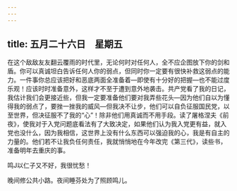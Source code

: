 ```yaml
---
---
---
```

title: 五月二十六日　星期五
---




在这个敌敌友友翻云覆雨的时代里，无论何时对任何人，全不应企图放下你的剑和盾。你可以真诚坦白告诉任何人你的弱点，但同时你一定要有很快补救这弱点的能力。一件事你总应该把好和恶底两面全准备着―即使有十分好的把握―也不能过度乐观！应该时时准备意外，这样才不至于遭到意外地袭击。共产党看了我的日记，我估计我们会更接近些，但我一定要准备他们要对我弄些花头―因为他们自以为懂得我的弱点了，要挫一挫我的威风―但我决不让步，他们可以自负征服国民党，以至世界，但决征服不了我的“心”！除非他们用真诚而不用手段。读了屠格涅夫《前夜》，使我对于入党问题底看法有了大致决定，如果他们认为我入党更有益，就入党也没什么，因为我相信，这世界上没有什么东西可以强迫我的心，我是有自主的力量的。他们若不让我负任何责任，我就悄悄地在今年改完《第三代》，读些书，准备明年去重庆的事。

鸣J以仁子又不好，我很忧愁！

晚间修公共小路。夜间睡芬处为了照顾鸣儿。